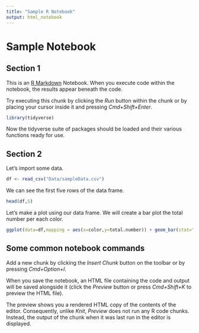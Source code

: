 ```yaml
---
title: "Sample R Notebook"
output: html_notebook
---
```


# Sample Notebook

## Section 1

This is an [R Markdown](http://rmarkdown.rstudio.com) Notebook. When you execute code within the notebook, the results appear beneath the code. 

Try executing this chunk by clicking the *Run* button within the chunk or by placing your cursor inside it and pressing *Cmd+Shift+Enter*. 

```r
library(tidyverse)
```

Now the tidyverse suite of packages should be loaded and their various functions ready for use.

## Section 2

Let's import some data.
```r
df <- read_csv("Data/sampleData.csv")
```

We can see the first five rows of the data frame.
```r
head(df,5)
```

Let's make a plot using our data frame. We will create a bar plot the total number per each color. 
```r
ggplot(data=df,mapping = aes(x=color,y=total.number)) + geom_bar(stat="identity")
```

## Some common notebook commands

Add a new chunk by clicking the *Insert Chunk* button on the toolbar or by pressing *Cmd+Option+I*.

When you save the notebook, an HTML file containing the code and output will be saved alongside it (click the *Preview* button or press *Cmd+Shift+K* to preview the HTML file). 

The preview shows you a rendered HTML copy of the contents of the editor. Consequently, unlike *Knit*, *Preview* does not run any R code chunks. Instead, the output of the chunk when it was last run in the editor is displayed.

